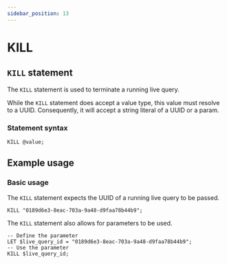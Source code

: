 ```yaml
---
sidebar_position: 13
---
```


# KILL

## `KILL` statement

The `KILL` statement is used to terminate a running live query.

While the `KILL` statement does accept a value type, this value must resolve to a UUID. Consequently, it will accept a string literal of a UUID or a param.

### Statement syntax

```surql title="SurrealQL Syntax"
KILL @value;
```

## Example usage
### Basic usage
The `KILL` statement expects the UUID of a running live query to be passed.

```surql
KILL "0189d6e3-8eac-703a-9a48-d9faa78b44b9";
```

The `KILL` statement also allows for parameters to be used.

```surql
-- Define the parameter
LET $live_query_id = "0189d6e3-8eac-703a-9a48-d9faa78b44b9";
-- Use the parameter
KILL $live_query_id;
```